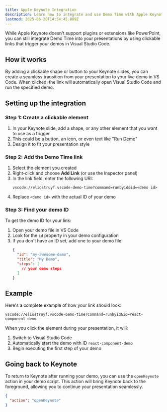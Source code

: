 ```yaml
---
title: Apple Keynote Integration
description: Learn how to integrate and use Demo Time with Apple Keynote for seamless live demos in your presentations.
lastmod: 2025-06-20T14:54:45.889Z
---
```



While Apple Keynote doesn't support plugins or extensions like PowerPoint, you can still integrate Demo Time into your presentations by using clickable links that trigger your demos in Visual Studio Code.

## How it works

By adding a clickable shape or button to your Keynote slides, you can create a seamless transition from your presentation to your live demo in VS Code. When clicked, the link will automatically open Visual Studio Code and run the specified demo.

## Setting up the integration

### Step 1: Create a clickable element

1. In your Keynote slide, add a shape, or any other element that you want to use as a trigger
2. This could be a button, an icon, or even text like "Run Demo"
3. Design it to fit your presentation style

### Step 2: Add the Demo Time link

1. Select the element you created
2. Right-click and choose **Add Link** (or use the Inspector panel)
3. In the link field, enter the following URI:
   ```
   vscode://eliostruyf.vscode-demo-time?command=runbyid&id=<demo id>
   ```
4. Replace `<demo id>` with the actual ID of your demo

### Step 3: Find your demo ID

To get the demo ID for your link:

1. Open your demo file in VS Code
2. Look for the `id` property in your demo configuration
3. If you don't have an ID set, add one to your demo file:
   ```json
   {
     "id": "my-awesome-demo",
     "title": "My Demo",
     "steps": [
       // your demo steps
     ]
   }
   ```

## Example

Here's a complete example of how your link should look:

```
vscode://eliostruyf.vscode-demo-time?command=runbyid&id=react-component-demo
```

When you click the element during your presentation, it will:
1. Switch to Visual Studio Code
2. Automatically start the demo with ID `react-component-demo`
3. Begin executing the first step of your demo

## Going back to Keynote

To return to Keynote after running your demo, you can use the `openKeynote` action in your demo script. This action will bring Keynote back to the foreground, allowing you to continue your presentation seamlessly.

```json
{
  "action": "openKeynote"
}
```
